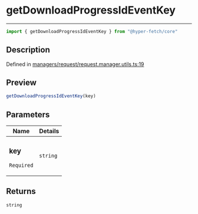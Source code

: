 

# getDownloadProgressIdEventKey

<div class="api-docs__separator" data-reactroot="">

---

</div><div class="api-docs__import" data-reactroot="">

```ts
import { getDownloadProgressIdEventKey } from "@hyper-fetch/core"
```

</div><div class="api-docs__section">

## Description

</div><div class="api-docs__description"><span class="api-docs__do-not-parse">



</span></div><p class="api-docs__definition">

Defined in [managers/request/request.manager.utils.ts:19](https://github.com/BetterTyped/hyper-fetch/blob/cc329b91/packages/core/src/managers/request/request.manager.utils.ts#L19)

</p><div class="api-docs__section">

## Preview

</div><div class="api-docs__preview fn">

```ts
getDownloadProgressIdEventKey(key)
```

</div><div class="api-docs__section">

## Parameters

</div><div class="api-docs__parameters"><table><thead><tr><th>Name</th><th>Details</th></tr></thead><tbody><tr param-data="key"><td class="api-docs__param-name required">

### key 

`Required`

</td><td class="api-docs__param-type">

`string`

</td></tr></tbody></table></div><div class="api-docs__section">

## Returns

</div><div class="api-docs__returns">

```ts
string
```

</div>